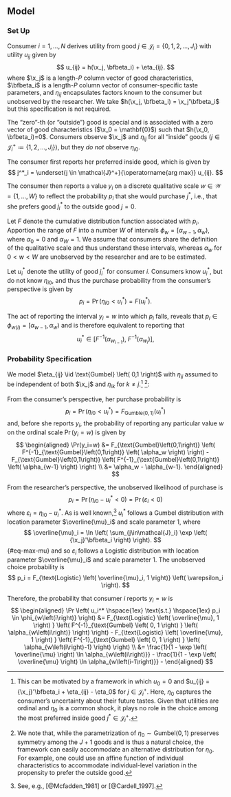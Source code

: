 ## Model {#sec-model}

### Set Up

Consumer $i=1,\ldots,N$ derives utility from good $j \in \mathcal{J}_i =  \lbrace 0,1,2,\ldots,J_i \rbrace$ with utility $u_{ij}$ given by
$$
u_{ij} = h(\x_j, \bfbeta_i) + \eta_{ij}.
$$
where $\x_j$ is a length-$P$ column vector of good characteristics, $\bfbeta_i$ is a length-$P$ column vector of consumer-specific taste parameters, and $\eta_{ij}$ encapsulates factors known to the consumer but unobserved by the researcher. We take $h(\x_j, \bfbeta_i) = \x_j'\bfbeta_i$ but this specification is not required.

The "zero"-th (or "outside") good is special and is associated with a zero vector of good characteristics ($\x_0 = \mathbf{0}$) such that $h(\x_0, \bfbeta_i)=0$. Consumers observe $\x_j$ and $\eta_{ij}$ for all "inside" goods ($j \in \mathcal{J}^{+}_i \coloneqq \lbrace 1,2,\ldots,J_i \rbrace$), but they _do not_ observe $\eta_{i0}$.

The consumer first reports her preferred inside good, which is given by
$$
j^*_i = \underset{j \in \mathcal{J}^+}{\operatorname{arg max}} u_{ij}.
$$

The consumer then reports a value $y_i$ on a discrete qualitative scale $w \in \mathcal{W} = \lbrace 1, \ldots, W \rbrace$ to reflect the probability $p_i$ that she would purchase $j^*$, i.e., that she prefers good $j^*_i$ to the outside good $j=0$. 

Let $F$ denote the cumulative distribution function associated with $p_i$. Apportion the range of $F$ into a number $W$ of intervals $\phi_w = \left[ \alpha_{w-1}, \alpha_w \right)$, where $\alpha_0 = 0$ and $\alpha_W = 1$. We assume that consumers share the definition of the qualitative scale and thus understand these intervals, whereas $\alpha_w$ for $0<w<W$ are unobserved by the researcher and are to be estimated.

Let $u_i^*$ denote the utility of good $j^*_i$ for consumer $i$. Consumers know $u_i^*$, but do not know $\eta_{i0}$, and thus the purchase probability from the consumer's perspective is given by
$$
p_i = \Pr \left( \eta_{i0} < u_i^* \right) = F\left( u_i^* \right).
$$

The act of reporting the interval $y_i=w$ into which $p_i$ falls, reveals that
$p_i \in \phi_{w\left(i\right)} = \left[\alpha_{w-1},\alpha_w\right)$ and is therefore equivalent to reporting that
$$
u_i^* \in \left[
    F^{-1} \left( \alpha_{w_{i-1}} \right), \;
    F^{-1} \left( \alpha_{w_i}     \right)
\right],
$$

### Probability Specification

We model $\eta_{ij} \iid \text{Gumbel} \left( 0,1 \right)$ with $\eta_{ij}$ assumed to be independent of both $\x_j$ and $\eta_{ik}$ for $k \ne j$.[^1] [^2]: 

[^1]: This can be motivated by a framework in which $u_0 = 0$ and $u_{ij} = {\x_j}'\bfbeta_i + \eta_{ij} - \eta_0$ for $j \in \mathcal{J}^{+}_i$. Here, $\eta_0$ captures the consumer's uncertainty about their future tastes. Given that utilities are ordinal and $\eta_0$ is a common shock, it plays no role in the choice among the most preferred inside good $j^* \in \mathcal{J}^{+}_i$.

[^2]: We note that, while the parametrization of $\eta_0 \sim \text{Gumbel}\left(0,1\right)$ preserves symmetry among the $J+1$ goods and is thus a natural choice, the framework can easily accommodate an alternative distribution for $\eta_0$. For example, one could use an affine function of individual characteristics to accommodate individual-level variation in the propensity to prefer the outside good.

From the consumer's perspective, her purchase probability is
$$
p_i = \Pr \left( \eta_{i0} < u_i^* \right) = F_{\text{Gumble}\left(0,1\right)} \left( u_i^* \right)
$$
and, before she reports $y_i$, the probability of reporting any particular value $w$ on the ordinal scale $\Pr(y_i=w)$ is given by
$$
\begin{aligned}
    \Pr(y_i=w)
    &= 
    F_{\text{Gumbel}\left(0,1\right)} \left( F^{-1}_{\text{Gumbel}\left(0,1\right)} \left( \alpha_w \right) \right) - 
    F_{\text{Gumbel}\left(0,1\right)} \left( F^{-1}_{\text{Gumbel}\left(0,1\right)} \left( \alpha_{w-1} \right) \right) \\
    &=
    \alpha_w - \alpha_{w-1}.
\end{aligned}
$$

From the researcher's perspective, the unobserved likelihood of purchase is
$$
p_i = \Pr \left( \eta_{i0} - u_i^* < 0 \right) = \Pr \left( \varepsilon_i < 0 \right)
$$
where $\varepsilon_i = \eta_{i0} - u_i^*$. As is well known,[^choicepapers] $u_i^*$ follows a Gumbel distribution with location parameter $\overline{\mu}_i$ and scale parameter $1$, where
$$
\overline{\mu}_i = \ln \left( \sum_{j\in\mathcal{J}_i} \exp \left( {\x_j}'\bfbeta_i \right) \right).
$$ {#eq-max-mu}
and so $\varepsilon_i$ follows a Logistic distribution with location parameter $\overline{\mu}_i$ and scale parameter $1$. The unobserved choice probability is
$$
p_i = F_{\text{Logistic} \left( \overline{\mu}_i, 1 \right)} \left( \varepsilon_i \right).
$$

[^choicepapers]: See, e.g., [@Mcfadden_1981] or [@Cardell_1997].

Therefore, the probability that consumer $i$ reports $y_i=w$ is
$$
\begin{aligned}
    \Pr \left( u_i^* \hspace{1ex} \text{s.t.} \hspace{1ex} p_i \in \phi_{w\left(i\right)} \right) 
    &= F_{\text{Logistic} \left( \overline{\mu}, 1 \right) } \left( F^{-1}_{\text{Gumbel} \left( 0, 1 \right) } \left( \alpha_{w\left(i\right)} \right) \right) - 
       F_{\text{Logistic} \left( \overline{\mu}, 1 \right) } \left( F^{-1}_{\text{Gumbel} \left( 0, 1 \right) } \left( \alpha_{w\left(i\right)-1} \right) \right) \\
    &= \frac{1}{1 - \exp \left( \overline{\mu} \right) \ln \alpha_{w\left(i\right)}} - 
       \frac{1}{1 - \exp \left( \overline{\mu} \right) \ln \alpha_{w\left(i-1\right)}} - 
\end{aligned}
$$
    <!-- &= \left( \alpha_{w\left(i\right)} \right)^{\exp \left( \overline{\mu} \right)} - 
       \left({\alpha_{w\left(i\right)-1}} \right)^{\exp \left( \overline{\mu} \right)}.
\end{aligned}
$$ -->










